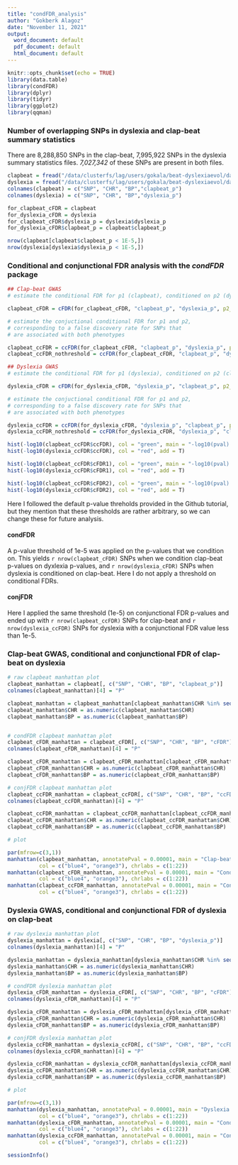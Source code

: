 ```yaml
---
title: "condFDR_analysis"
author: "Gokberk Alagoz"
date: "November 11, 2021"
output:
  word_document: default
  pdf_document: default
  html_document: default
---
```


```r
knitr::opts_chunk$set(echo = TRUE)
library(data.table)
library(condFDR)
library(dplyr)
library(tidyr)
library(ggplot2)
library(qqman)

```

### Number of overlapping SNPs in dyslexia and clap-beat summary statistics

There are 8,288,850 SNPs in the clap-beat, 7,995,922 SNPs in the dyslexia summary statistics files. *7,027,342* of these SNPs are present in both files.

```r
clapbeat = fread("/data/clusterfs/lag/users/gokala/beat-dyslexiaevol/data/clap-beat_overlap_forManhattan4.tab")
dyslexia = fread("/data/clusterfs/lag/users/gokala/beat-dyslexiaevol/data/dyslexia_overlap_forManhattan4.tab")
colnames(clapbeat) = c("SNP", "CHR", "BP","clapbeat_p")
colnames(dyslexia) = c("SNP", "CHR", "BP","dyslexia_p")

for_clapbeat_cFDR = clapbeat
for_dyslexia_cFDR = dyslexia
for_clapbeat_cFDR$dyslexia_p = dyslexia$dyslexia_p
for_dyslexia_cFDR$clapbeat_p = clapbeat$clapbeat_p

nrow(clapbeat[clapbeat$clapbeat_p < 1E-5,])
nrow(dyslexia[dyslexia$dyslexia_p < 1E-5,])

```

### Conditional and conjunctional FDR analysis with the _condFDR_ package

```r

## Clap-beat GWAS
# estimate the conditional FDR for p1 (clapbeat), conditioned on p2 (dyslexia)

clapbeat_cFDR = cFDR(for_clapbeat_cFDR, "clapbeat_p", "dyslexia_p", p2_threshold = 1E-5)

# estimate the conjuctional conditional FDR for p1 and p2, 
# corresponding to a false discovery rate for SNPs that 
# are associated with both phenotypes

clapbeat_ccFDR = ccFDR(for_clapbeat_cFDR, "clapbeat_p", "dyslexia_p", p_threshold = 1E-5)
clapbeat_ccFDR_nothreshold = ccFDR(for_clapbeat_cFDR, "clapbeat_p", "dyslexia_p")

## Dyslexia GWAS
# estimate the conditional FDR for p1 (dyslexia), conditioned on p2 (clapbeat)

dyslexia_cFDR = cFDR(for_dyslexia_cFDR, "dyslexia_p", "clapbeat_p", p2_threshold = 1E-5)

# estimate the conjuctional conditional FDR for p1 and p2, 
# corresponding to a false discovery rate for SNPs that 
# are associated with both phenotypes

dyslexia_ccFDR = ccFDR(for_dyslexia_cFDR, "dyslexia_p", "clapbeat_p", p_threshold = 1E-5)
dyslexia_ccFDR_nothreshold = ccFDR(for_dyslexia_cFDR, "dyslexia_p", "clapbeat_p")

hist(-log10(clapbeat_ccFDR$ccFDR), col = "green", main = "-log10(pval) histograms")
hist(-log10(dyslexia_ccFDR$ccFDR), col = "red", add = T)

hist(-log10(clapbeat_ccFDR$cFDR1), col = "green", main = "-log10(pval) histograms")
hist(-log10(dyslexia_ccFDR$cFDR1), col = "red", add = T)

hist(-log10(clapbeat_ccFDR$cFDR2), col = "green", main = "-log10(pval) histograms")
hist(-log10(dyslexia_ccFDR$cFDR2), col = "red", add = T)


```
Here I followed the default p-value threholds provided in the Github tutorial, but they mention that these thresholds are rather arbitrary, so we can change these for future analysis.

#### condFDR
A p-value threshold of 1e-5 was applied on the p-values that we condition on. This yields `r nrow(clapbeat_cFDR)` SNPs when we condition clap-beat p-values on dyxlexia p-values, and `r nrow(dyslexia_cFDR)` SNPs when dyslexia is conditioned on clap-beat. Here I do not apply a threshold on conditional FDRs.

#### conjFDR
Here I applied the same threshold (1e-5) on conjunctional FDR p-values and ended up with `r nrow(clapbeat_ccFDR)` SNPs for clap-beat and `r nrow(dyslexia_ccFDR)` SNPs for dyslexia with a conjunctional FDR value less than 1e-5.

### Clap-beat GWAS, conditional and conjunctional FDR of clap-beat on dyslexia

```r

# raw clapbeat manhattan plot
clapbeat_manhattan = clapbeat[, c("SNP", "CHR", "BP", "clapbeat_p")]
colnames(clapbeat_manhattan)[4] = "P"

clapbeat_manhattan = clapbeat_manhattan[clapbeat_manhattan$CHR %in% seq(1:22), ]
clapbeat_manhattan$CHR = as.numeric(clapbeat_manhattan$CHR)
clapbeat_manhattan$BP = as.numeric(clapbeat_manhattan$BP)


# condFDR clapbeat manhattan plot
clapbeat_cFDR_manhattan = clapbeat_cFDR[, c("SNP", "CHR", "BP", "cFDR")]
colnames(clapbeat_cFDR_manhattan)[4] = "P"

clapbeat_cFDR_manhattan = clapbeat_cFDR_manhattan[clapbeat_cFDR_manhattan$CHR %in% seq(1:22), ]
clapbeat_cFDR_manhattan$CHR = as.numeric(clapbeat_cFDR_manhattan$CHR)
clapbeat_cFDR_manhattan$BP = as.numeric(clapbeat_cFDR_manhattan$BP)

# conjFDR clapbeat manhattan plot
clapbeat_ccFDR_manhattan = clapbeat_ccFDR[, c("SNP", "CHR", "BP", "ccFDR")]
colnames(clapbeat_ccFDR_manhattan)[4] = "P"

clapbeat_ccFDR_manhattan = clapbeat_ccFDR_manhattan[clapbeat_ccFDR_manhattan$CHR %in% seq(1:22), ]
clapbeat_ccFDR_manhattan$CHR = as.numeric(clapbeat_ccFDR_manhattan$CHR)
clapbeat_ccFDR_manhattan$BP = as.numeric(clapbeat_ccFDR_manhattan$BP)

# plot

par(mfrow=c(3,1))
manhattan(clapbeat_manhattan, annotatePval = 0.00001, main = "Clap-beat GWAS",
          col = c("blue4", "orange3"), chrlabs = c(1:22))
manhattan(clapbeat_cFDR_manhattan, annotatePval = 0.00001, main = "Conditional FDR on dyslexia",
          col = c("blue4", "orange3"), chrlabs = c(1:22))
manhattan(clapbeat_ccFDR_manhattan, annotatePval = 0.00001, main = "Conjunctional FDR on dyslexia",
          col = c("blue4", "orange3"), chrlabs = c(1:22))

```

### Dyslexia GWAS, conditional and conjunctional FDR of dyslexia on clap-beat

```r

# raw dyslexia manhattan plot
dyslexia_manhattan = dyslexia[, c("SNP", "CHR", "BP", "dyslexia_p")]
colnames(dyslexia_manhattan)[4] = "P"

dyslexia_manhattan = dyslexia_manhattan[dyslexia_manhattan$CHR %in% seq(1:22), ]
dyslexia_manhattan$CHR = as.numeric(dyslexia_manhattan$CHR)
dyslexia_manhattan$BP = as.numeric(dyslexia_manhattan$BP)

# condFDR dyslexia manhattan plot
dyslexia_cFDR_manhattan = dyslexia_cFDR[, c("SNP", "CHR", "BP", "cFDR")]
colnames(dyslexia_cFDR_manhattan)[4] = "P"

dyslexia_cFDR_manhattan = dyslexia_cFDR_manhattan[dyslexia_cFDR_manhattan$CHR %in% seq(1:22), ]
dyslexia_cFDR_manhattan$CHR = as.numeric(dyslexia_cFDR_manhattan$CHR)
dyslexia_cFDR_manhattan$BP = as.numeric(dyslexia_cFDR_manhattan$BP)

# conjFDR dyslexia manhattan plot
dyslexia_ccFDR_manhattan = dyslexia_ccFDR[, c("SNP", "CHR", "BP", "ccFDR")]
colnames(dyslexia_ccFDR_manhattan)[4] = "P"

dyslexia_ccFDR_manhattan = dyslexia_ccFDR_manhattan[dyslexia_ccFDR_manhattan$CHR %in% seq(1:22), ]
dyslexia_ccFDR_manhattan$CHR = as.numeric(dyslexia_ccFDR_manhattan$CHR)
dyslexia_ccFDR_manhattan$BP = as.numeric(dyslexia_ccFDR_manhattan$BP)

# plot

par(mfrow=c(3,1))
manhattan(dyslexia_manhattan, annotatePval = 0.00001, main = "Dyslexia GWAS",
          col = c("blue4", "orange3"), chrlabs = c(1:22))
manhattan(dyslexia_cFDR_manhattan, annotatePval = 0.00001, main = "Conditional FDR on clap-beat",
          col = c("blue4", "orange3"), chrlabs = c(1:22))
manhattan(dyslexia_ccFDR_manhattan, annotatePval = 0.00001, main = "Conjunctional FDR on clap-beat",
          col = c("blue4", "orange3"), chrlabs = c(1:22))

```

```r
sessionInfo()
```

